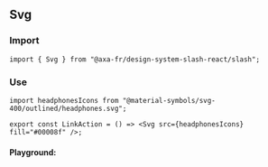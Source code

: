 
<Meta of={ActionStories} />

## Svg

### Import

```tsx title="test.js"
import { Svg } from "@axa-fr/design-system-slash-react/slash";
```

### Use

<Canvas of={ActionStories.Headphones} />

```tsx title="test.js"
import headphonesIcons from "@material-symbols/svg-400/outlined/headphones.svg";

export const LinkAction = () => <Svg src={headphonesIcons} fill="#00008f" />;
```

#### Playground:

<Canvas of={ActionStories.Default} />

<Controls of={ActionStories.Default} />
